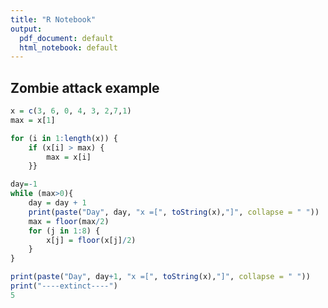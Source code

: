 ```yaml
---
title: "R Notebook"
output:
  pdf_document: default
  html_notebook: default
---
```


## Zombie attack example
```r
x = c(3, 6, 0, 4, 3, 2,7,1)
max = x[1]

for (i in 1:length(x)) {
    if (x[i] > max) {
        max = x[i]
    }}

day=-1
while (max>0){
    day = day + 1
    print(paste("Day", day, "x =[", toString(x),"]", collapse = " "))
    max = floor(max/2)
    for (j in 1:8) {
        x[j] = floor(x[j]/2)
    }
}

print(paste("Day", day+1, "x =[", toString(x),"]", collapse = " "))
print("----extinct----")
5
```

\pagebreak

